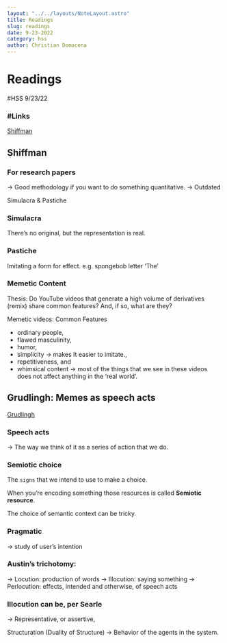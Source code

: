```yaml
---
layout: "../../layouts/NoteLayout.astro"
title: Readings
slug: readings
date: 9-23-2022
category: hss
author: Christian Domacena
---
```


# Readings

#HSS 9/23/22

### #Links

[Shiffman](https://njit.instructure.com/courses/24436/files/3899942?wrap=1)

## Shiffman

### For research papers

-> Good methodology if you want to do something quantitative.
-> Outdated

Simulacra & Pastiche

### Simulacra

There’s no original, but the representation is real.

### Pastiche

Imitating a form for effect.
e.g. spongebob letter ‘The’

### Memetic Content

Thesis: Do YouTube videos that generate a high volume of derivatives (remix) share common features? And, if so, what are they?

Memetic videos: Common Features

- ordinary people,
- flawed masculinity,
- humor,
- simplicity -> makes It easier to imitate.,
- repetitiveness, and
- whimsical content -> most of the things that we see in these videos does not affect anything in the ‘real world’.

## Grudlingh: Memes as speech acts

[Grudlingh](https://njit.instructure.com/courses/24436/files/3899934?wrap=1)

### Speech acts

-> The way we think of it as a series of action that we do.

### Semiotic choice

The `signs` that we intend to use to make a choice.

When you’re encoding something those resources is called **Semiotic resource**.

The choice of semantic context can be tricky.

### Pragmatic

-> study of user’s intention

### Austin’s trichotomy:

-> Locution: production of words
-> Illocution: saying something
-> Perlocution: effects, intended and otherwise, of speech acts

### Illocution can be, per Searle

-> Representative, or assertive,

Structuration (Duality of Structure)
-> Behavior of the agents in the system.
